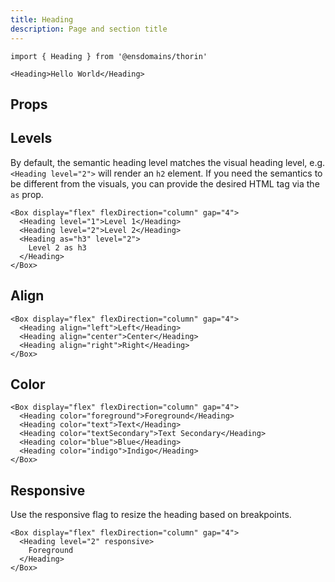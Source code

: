 ```yaml
---
title: Heading
description: Page and section title
---
```


```tsx
import { Heading } from '@ensdomains/thorin'
```

```tsx expand=true live=true
<Heading>Hello World</Heading>
```

## Props

<PropsTable sourceLink={sourceLink} types={types} />

## Levels

By default, the semantic heading level matches the visual heading level, e.g. `<Heading level="2">` will render an `h2` element. If you need the semantics to be different from the visuals, you can provide the desired HTML tag via the `as` prop.

```tsx live=true
<Box display="flex" flexDirection="column" gap="4">
  <Heading level="1">Level 1</Heading>
  <Heading level="2">Level 2</Heading>
  <Heading as="h3" level="2">
    Level 2 as h3
  </Heading>
</Box>
```

## Align

```tsx live=true
<Box display="flex" flexDirection="column" gap="4">
  <Heading align="left">Left</Heading>
  <Heading align="center">Center</Heading>
  <Heading align="right">Right</Heading>
</Box>
```

## Color

```tsx live=true
<Box display="flex" flexDirection="column" gap="4">
  <Heading color="foreground">Foreground</Heading>
  <Heading color="text">Text</Heading>
  <Heading color="textSecondary">Text Secondary</Heading>
  <Heading color="blue">Blue</Heading>
  <Heading color="indigo">Indigo</Heading>
</Box>
```

## Responsive

Use the responsive flag to resize the heading based on breakpoints.

```tsx live=true
<Box display="flex" flexDirection="column" gap="4">
  <Heading level="2" responsive>
    Foreground
  </Heading>
</Box>
```
